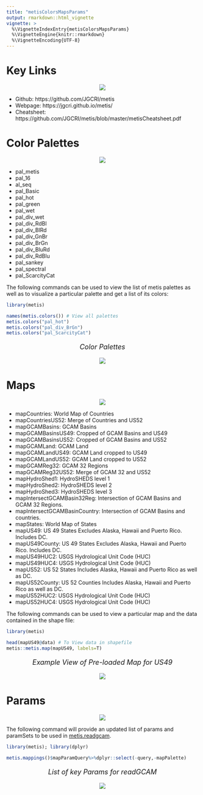 ```yaml
---
title: "metisColorsMapsParams"
output: rmarkdown::html_vignette
vignette: >
  %\VignetteIndexEntry{metisColorsMapsParams}
  %\VignetteEngine{knitr::rmarkdown}
  %\VignetteEncoding{UTF-8}
---
```


<!-------------------------->
<!-------------------------->
# Key Links
<p align="center"> <img src="vignetteFigs/metisHeaderThick.PNG"></p>
<!-------------------------->
<!-------------------------->

- Github: https://github.com/JGCRI/metis
- Webpage: https://jgcri.github.io/metis/
- Cheatsheet: https://github.com/JGCRI/metis/blob/master/metisCheatsheet.pdf



<!-------------------------->
<!-------------------------->
# Color Palettes
<p align="center"> <img src="vignettefigs/metisHeaderThick.PNG"></p>
<!-------------------------->
<!-------------------------->

-	pal_metis
-	pal_16
-	al_seq
-	pal_Basic
-	pal_hot
-	pal_green
-	pal_wet
-	pal_div_wet
-	pal_div_RdBl
-	pal_div_BlRd
-	pal_div_GnBr
-	pal_div_BrGn
-	pal_div_BluRd
-	pal_div_RdBlu
-	pal_sankey
-	pal_spectral
-	pal_ScarcityCat


The following commands can be used to view the list of metis palettes as well as to visualize a particular palette and get a list of its colors:

```r
library(metis)

names(metis.colors()) # View all palettes
metis.colors("pal_hot")
metis.colors("pal_div_BrGn")
metis.colors("pal_ScarcityCat")

```  

<p align="center" style="font-size:18px;"> *Color Palettes* </p>
<p align="center"> <img src="vignetteFigs/colorsMapsParams_colorPalettes.PNG"></p>


<!-------------------------->
<!-------------------------->
# Maps
<p align="center"> <img src="vignettefigs/metisHeaderThick.PNG"></p>
<!-------------------------->
<!-------------------------->

- mapCountries:                           World Map of Countries
- mapCountriesUS52:                       Merge of Countries and US52
- mapGCAMBasins:                          GCAM Basins
- mapGCAMBasinsUS49:                      Cropped of GCAM Basins and US49
- mapGCAMBasinsUS52:                      Cropped of GCAM Basins and US52
- mapGCAMLand:                            GCAM Land
- mapGCAMLandUS49:                        GCAM Land cropped to US49
- mapGCAMLandUS52:                        GCAM Land cropped to US52
- mapGCAMReg32:                           GCAM 32 Regions
- mapGCAMReg32US52:                       Merge of GCAM 32 and US52
- mapHydroShed1:                          HydroSHEDS level 1
- mapHydroShed2:                          HydroSHEDS level 2
- mapHydroShed3:                          HydroSHEDS level 3
- mapIntersectGCAMBasin32Reg:             Intersection of GCAM Basins and GCAM 32 Regions.
- mapIntersectGCAMBasinCountry:           Intersection of GCAM Basins and countries.
- mapStates:                              World Map of States
- mapUS49:                                US 49 States Excludes Alaska, Hawaii and Puerto Rico. Includes DC.
- mapUS49County:                          US 49 States Excludes Alaska, Hawaii and Puerto Rico. Includes DC.
- mapUS49HUC2:                            USGS Hydrological Unit Code (HUC)
- mapUS49HUC4:                            USGS Hydrological Unit Code (HUC)
- mapUS52:                                US 52 States Includes Alaska, Hawaii and Puerto Rico as well as DC.
- mapUS52County:                          US 52 Counties Includes Alaska, Hawaii and Puerto Rico as well as DC.
- mapUS52HUC2:                            USGS Hydrological Unit Code (HUC)
- mapUS52HUC4:                            USGS Hydrological Unit Code (HUC)

The following commands can be used to view a particular map and the data contained in the shape file:


```r
library(metis)

head(mapUS49@data) # To View data in shapefile
metis::metis.map(mapUS49, labels=T)

```

<p align="center" style="font-size:18px;"> *Example View of Pre-loaded Map for US49* </p>
<p align="center"> <img src="vignetteFigs/mapsProcess_mapExUS49.PNG"></p>

<!-------------------------->
<!-------------------------->
# Params
<p align="center"> <img src="vignettefigs/metisHeaderThick.PNG"></p>
<!-------------------------->
<!-------------------------->

The following command will provide an updated list of params and paramSets to be used in [metis.readgcam](https://jgcri.github.io/metis/articles/vignette_metis.readgcam.html).

```r
library(metis); library(dplyr)

metis.mappings()$mapParamQuery%>%dplyr::select(-query,-mapPalette)

```

<p align="center" style="font-size:18px;"> *List of key Params for readGCAM* </p>
<p align="center"> <img src="vignettefigs/colorsMapsParams_paramsList.PNG"></p>


